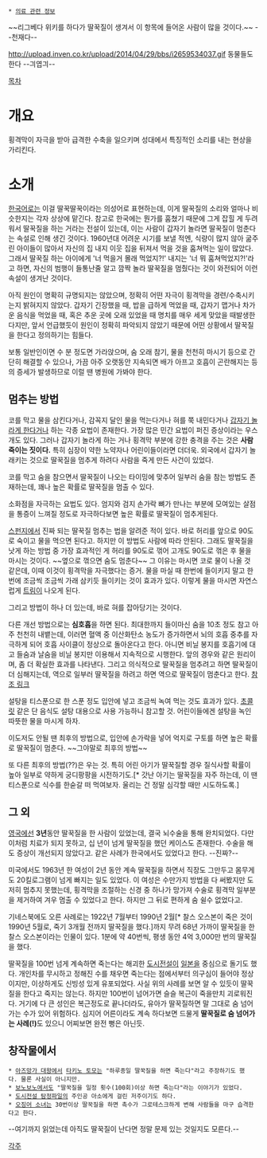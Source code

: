  * [[의료 관련 정보]]

~~리그베다 위키를 하다가 딸꾹질이 생겨서 이 항목에 들어온 사람이 많을 것이다.~~ --천재다--

http://upload.inven.co.kr/upload/2014/04/29/bbs/i2659534037.gif
동물들도 한다 --긔엽긔--

[[목차]]
= 개요 =
횡격막이 자극을 받아 급격한 수축을 일으키며 성대에서 특징적인 소리를 내는 현상을 가리킨다.

= 소개 =
[[한국어]]로는 이걸 딸꾹딸꾹이라는 의성어로 표현하는데, 이게 딸꾹질의 소리와 얼마나 비슷한지는 각자 상상에 맡긴다. 참고로 한국에는 뭔가를 훔쳤기 때문에 그게 잡힐 게 두려워서 딸꾹질을 하는 거라는 전설이 있는데, 이는 사람이 갑자기 놀라면 딸꾹질이 멈춘다는 속설로 인해 생긴 것이다. 1960년대 어려운 시기를 보낼 적엔, 식량이 많지 않아 굶주린 아이들이 많아서 자신의 집 내지 이웃 집을 뒤져서 먹을 것을 훔쳐먹는 일이 많았다. 그래서 딸꾹질 하는 아이에게 '너 먹을거 몰래 먹었지?!' 내지는 '너 뭐 훔쳐먹었지?!'라고 하면, 자신의 범행이 들통난줄 알고 깜짝 놀라 딸꾹질을 멈췄다는 것이 와전되어 이런 속설이 생겨난 것이다.

아직 원인이 명확히 규명되지는 않았으며, 정확히 어떤 자극이 횡격막을 경련/수축시키는지 밝혀지지 않았다. 갑자기 긴장했을 때, 밥을 급하게 먹었을 때, 갑자기 맵거나 차가운 음식을 먹었을 때, 혹은 추운 곳에 오래 있었을 때 명치를 매우 세게 맞았을 때발생한다지만, 앞서 언급했듯이 원인이 정확히 파악되지 않았기 때문에 어떤 상황에서 딸꾹질을 한다고 정의하기는 힘들다.

보통 일반인이면 수 분 정도면 가라앉으며, 숨 오래 참기, 물을 천천히 마시기 등으로 간단히 해결할 수 있으나, 가끔 아주 오랫동안 지속되면 배가 아프고 호흡이 곤란해지는 등의 증세가 발생하므로 이럴 땐 병원에 가봐야 한다.

== 멈추는 방법 ==
코를 막고 물을 삼킨다거나, 감꼭지 달인 물을 먹는다거나 혀를 쭉 내민다거나 [[깜놀|갑자기 놀라게 한다거나]] 하는 각종 요법이 존재한다. 가장 많은 민간 요법이 퍼진 증상이라는 우스개도 있다. 그러나 갑자기 놀라게 하는 거나 횡격막 부분에 강한 충격을 주는 것은 '''사람 죽이는 짓이다.''' 특히 심장이 약한 노약자나 어린이들이라면 더더욱. 외국에서 갑자기 놀래키는 것으로 딸꾹질을 멈추게 하려다 사람을 죽게 만든 사건이 있었다.

코를 막고 숨을 참으면서 딸꾹질이 나오는 타이밍에 맞추어 일부러 숨을 참는 방법도 존재하는데, 꽤나 높은 확률로 딸꾹질을 멈출 수 있다.

소화점을 자극하는 요법도 있다. 엄지와 검지 손가락 뼈가 만나는 부분에 모여있는 살점을 통증이 느껴질 정도로 자극하다보면 높은 확률로 딸꾹질이 멈추게된다.

[[스펀지]]에서 진짜 되는 딸꾹질 멈추는 법을 알려준 적이 있다. 바로 허리를 앞으로 90도로 숙이고 물을 먹으면 된다고. 하지만 이 방법도 사람에 따라 안된다. 그래도 딸꾹질을 낫게 하는 방법 중 가장 효과적인 게 허리를 90도로 꺾어 고개도 90도로 꺾은 후 물을 마시는 것이다. ~~옆으로 꺾으면 숨도 멈춘다~~ 그 이유는 마시면 코로 물이 나올 것 같은데, 이때 이것이 횡격막을 자극했다는 증거. 물을 마실 때 한번에 들이키지 말고 한번에 조금씩 조금씩 가래 삼키듯 들이키는 것이 효과가 있다. 이렇게 물을 마시면 자연스럽게 [[트림]]이 나오게 된다.

그리고 방법이 하나 더 있는데, 바로 혀를 잡아당기는 것이다.

다른 개선 방법으로는 '''심호흡'''을 하면 된다. 최대한까지 들이마신 숨을 10초 정도 참고 아주 천천히 내뱉는데, 이러면 혈액 중 이산화탄소 농도가 증가하면서 뇌의 호흡 중추를 자극하게 되어 호흡 사이클이 정상으로 돌아온다고 한다. 아니면 비닐 봉지를 호흡기에 대고 들숨과 날숨을 비닐 봉지만 이용해서 지속적으로 시행한다. 앞의 경우와 같은 원리이며, 좀 더 확실한 효과를 나타낸다. 그리고 의식적으로 딸꾹질을 멈추려고 하면 딸꾹질이 더 심해지는데, 역으로 일부러 딸꾹질을 하려고 하면 역으로 딸꾹질이 멈춘다고 한다. [http://vimeo.com/30999490 참조 링크]

설탕을 티스푼으로 한 스푼 정도 입안에 넣고 조금씩 녹여 먹는 것도 효과가 있다. [[초콜릿]] 같은 단 음식도 설탕 대용으로 사용 가능하니 참고할 것. 어린이들에겐 설탕을 녹인 따뜻한 물을 마시게 하자.

이도저도 안될 땐 최후의 방법으로, 입안에 손가락을 넣어 억지로 구토를 하면 높은 확률로 딸꾹질이 멈춘다. ~~그야말로 최후의 방법~~

또 다른 최후의 방법(??)은 우는 것. 특히 어린 아기가 딸꾹질할 경우 질식사할 확률이 높아 일부로 약하게 궁디팡팡을 시전하기도.[* 갓난 아기는 딸꾹질을 자주 하는데, 이 땐 티스푼으로 식수를 한숟갈 떠 먹여보자. 울리는 건 정말 심각할 때만 시도하도록.]

== 그 외 ==
[[영국]]에선 '''3년'''동안 딸꾹질을 한 사람이 있었는데, 결국 뇌수술을 통해 완치되었다. 다만 이처럼 치료가 되지 못하고, 십 년이 넘게 딸꾹질을 했던 케이스도 존재한다. 수술을 해도 증상이 개선되지 않았다고. 같은 사례가 한국에서도 있었다고 한다. --진짜?--

미국에서도 1963년 한 여성이 2년 동안 계속 딸꾹질을 하면서 직장도 그만두고 몸무게도 20킬로그램이 넘게 빠지는 일도 있었다. 이 여성은 수만가지 방법을 다 써봤지만 도저히 멈추지 못했는데, 횡격막을 조절하는 신경 중 하나가 망가져 수술로 횡격막 일부분을 제거하여 겨우 멈출 수 있었다고 한다. 하지만 그 뒤로 편하게 숨 쉴수 없었다고.

기네스북에도 오른 사례로는 1922년 7월부터 1990년 2월[* 찰스 오스본이 죽은 것이 1990년 5월로, 죽기 3개월 전까지 딸꾹질을 했다.]까지 무려 68년 가까이 딸꾹질을 한 찰스 오스본이라는 인물이 있다. 1분에 약 40번씩, 평생 동안 4억 3,000만 번의 딸꾹질을 했다.

딸꾹질을 100번 넘게 계속하면 죽는다는 해괴한 [[도시전설]]이 [[일본]]을 중심으로 돌기도 했다. 개인차를 무시하고 정해진 수를 채우면 죽는다는 점에서부터 의구심이 들어야 정상이지만, 이상하게도 신빙성 있게 유포되었다. 사실 위의 사례를 보면 알 수 있듯이 딸꾹질을 한다고 죽지는 않는다. 하지만 100번이 넘어가면 슬슬 복근이 죽을만치 괴로워진다. 거기에 다 큰 성인은 복근정도로 끝나더라도, 유아가 딸꾹질하면 말 그대로 숨 넘어가는 수가 있어 위험하다. 심지어 어른이라도 계속 하다보면 드물게 '''딸꾹질로 숨 넘어가는 사례(!)'''도 있으니 어찌보면 완전 뻥은 아닌듯.


== 창작물에서 ==
 * [[아즈망가 대왕]]에서 [[타키노 토모]]는 "하루종일 딸꾹질을 하면 죽는다"라고 주장하기도 했다. 물론 사실이 아니지만.
 * [[보노보노]]에서도 "딸꾹질을 일정 횟수(100회)이상 하면 죽는다"라는 이야기가 있었다.
 * [[도시전설 탐정파일]]의 주인공 아소에게 걸린 저주이기도 하다.
 * [[오징어 소녀]]는 30번이상 딸꾹질을 하면 촉수가 그로테스크하게 변해 사람들을 마구 습격한다고 한다.

--여기까지 읽었는데 아직도 딸꾹질이 난다면 정말 문제 있는 것일지도 모른다.--


[[각주]]
